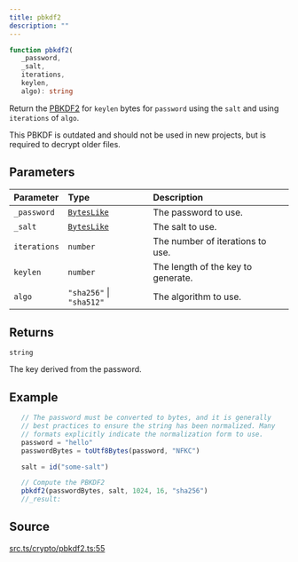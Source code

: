 ```yaml
---
title: pbkdf2
description: ""
---
```


```ts
function pbkdf2(
   _password, 
   _salt, 
   iterations, 
   keylen, 
   algo): string
```

Return the [PBKDF2](https://en.wikipedia.org/wiki/PBKDF2) for `keylen` bytes for `password` using
 the `salt` and using `iterations` of `algo`.

 This PBKDF is outdated and should not be used in new projects, but is
 required to decrypt older files.

## Parameters

| Parameter | Type | Description |
| :------ | :------ | :------ |
| `_password` | [`BytesLike`](/content/type-aliases/BytesLike.mdx) | The password to use. |
| `_salt` | [`BytesLike`](/content/type-aliases/BytesLike.mdx) | The salt to use. |
| `iterations` | `number` | The number of iterations to use. |
| `keylen` | `number` | The length of the key to generate. |
| `algo` | `"sha256"` \| `"sha512"` | The algorithm to use. |

## Returns

`string`

The key derived from the password.

## Example

```ts
   // The password must be converted to bytes, and it is generally
   // best practices to ensure the string has been normalized. Many
   // formats explicitly indicate the normalization form to use.
   password = "hello"
   passwordBytes = toUtf8Bytes(password, "NFKC")

   salt = id("some-salt")

   // Compute the PBKDF2
   pbkdf2(passwordBytes, salt, 1024, 16, "sha256")
   //_result:
 ```

## Source

[src.ts/crypto/pbkdf2.ts:55](https://github.com/dominant-strategies/quais-6.js/blob/3f482dd134064d41657ff7dc9ba8162f741c9c83/src.ts/crypto/pbkdf2.ts#L55)
